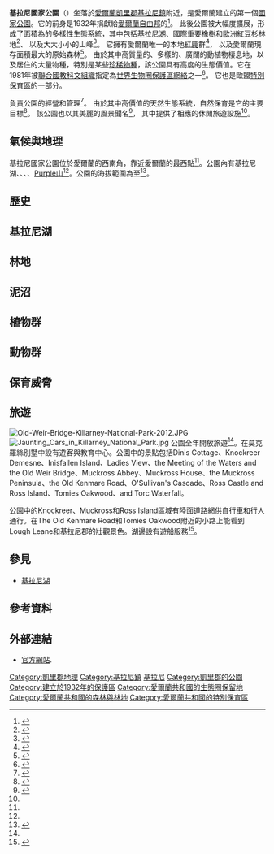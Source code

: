 {{Infobox protected area|
name = 基拉尼國家公園 |
iucn_category = II |
photo = Young buck Killarney National Park.jpg |
photo_caption =  [[栎属|橡樹]]林中的一隻紅色公鹿 |
location = [[基拉尼鎮|基拉尼鎮]], 愛爾蘭 |
nearest_city = [[科克_(爱尔兰)|科克]] |
map = Ireland |
relief = 1 |
lat_d = 51 |
lat_m = 59 |
lat_s = 36 |
lat_NS = N |
long_d = 9 |
long_m = 33 |
long_s = 26 |
long_EW = W |
area = {{convert|102.89|km2|acre}} |
established = 1932 |
visitation_num =  |
visitation_year =  |
governing_body = {{link-en|愛爾蘭國家公園及野生動物管理局|National Parks and Wildlife Service (Ireland)}} |
}}

'''基拉尼國家公園'''（{{lang-ga|Páirc Náisiúnta Chill Airne}}）坐落於[[愛爾蘭|愛爾蘭]][[凱里郡|凱里郡]][[基拉尼鎮|基拉尼鎮]]附近，是愛爾蘭建立的第一個[[國家公園|國家公園]]。它的前身是1932年捐獻給[[愛爾蘭自由邦|愛爾蘭自由邦]]的{{link-en|莫克羅絲別墅|Muckross House}}<ref name=KNPAbout>{{cite web
 |last        = Dúchas
 |first       = 
 |authorlink  = Dúchas
 |title       = About Killarney National Park
 |work        = 
 |publisher   = 
 |url         = http://homepage.tinet.ie/~knp/intro/index.htm
 |doi         = 
 |accessdate  = 1 July 2007
 |archiveurl  = https://web.archive.org/web/20070929083500/http://homepage.tinet.ie/~knp/intro/index.htm
 |archivedate = 2007年9月29日
 |deadurl     = yes
}}</ref>。
此後公園被大幅度擴展，形成了面積為{{convert|102.89|km2|acre}}的多樣性生態系統，其中包括[[基拉尼湖|基拉尼湖]]、國際重要[[栎属|橡樹]]和[[歐洲紅豆杉|歐洲紅豆杉]]林地<ref name=Perrin>{{cite journal
  | last = Perrin
  | first = Philip M.
  | authorlink =
  | coauthors = Daniel L. Kelly and Fraser J.G. Mitchell
  | title = Long-term deer exclusion in yew-wood and oakwood habitats in southwest Ireland: Natural regeneration and stand dynamics
  | journal = Forest Ecology and Management
  | volume = 236
  | issue = 2–3
  | pages = 356–367
  | publisher =
  | date = 1 December 2006
  | url =
  | doi = 10.1016/j.foreco.2006.09.025
  | id =
  | accessdate =  }}</ref>、
以及大大小小的山峰<ref name=Media4452>{{cite web| last =National Parks and Wildlife Service| first =| authorlink =| title =Killarney National Park Site Synopsis| work =| publisher =| date =1 April 2005| url =http://www.npws.ie/media/Media,4452,en.pdf| format =PDF| doi =| accessdate =1 July 2007| archiveurl =https://web.archive.org/web/20071119133425/http://www.npws.ie/media/Media,4452,en.pdf| archivedate =2007年11月19日| deadurl =yes}}</ref>。
它擁有愛爾蘭唯一的本地[[紅鹿|紅鹿]]群<ref name=NPWS>{{cite web| last =National Parks and Wildlife Service| first =| authorlink =| title =Killarney National Park| work =| publisher =| url =http://www.npws.ie/NationalParks/KillarneyNationalPark/| format =| doi =| accessdate =1 July 2007| archiveurl =https://web.archive.org/web/20070928223337/http://www.npws.ie/NationalParks/KillarneyNationalPark/| archivedate =2007年9月28日| deadurl =yes}}</ref>，
以及愛爾蘭現存面積最大的原始森林<ref name=Kelly1981>{{cite journal
  | last = Kelly
  | first = Daniel L.
  | authorlink =
  | title = The Native Forest Vegetation of Killarney, South-West Ireland: An Ecological Account
  | url = https://archive.org/details/sim_journal-of-ecology_1981-07_69_2/page/437
  | journal = The Journal of Ecology
  | volume = 69
  | issue = 2
  | pages = 437–472
  | publisher =
  |date=July 1981
  | doi = 10.2307/2259678
  | id =
  | jstor =2259678  }}</ref>。
由於其中高質量的、多樣的、廣闊的動植物棲息地，以及居住的大量物種，特別是某些[[珍稀物種|珍稀物種]]，該公園具有高度的生態價值。它在1981年被[[聯合國教科文組織|聯合國教科文組織]]指定為[[世界生物圈保護區網絡|世界生物圈保護區網絡]]之一<ref name=Media3866>{{cite web| last =National Parks and Wildlife Service| first =| authorlink =| title =Killarney National Park, Macgillycuddy's Reeks and Caragh River Catchment Site Synopsis| work =| publisher =| date =5 December 2005| url =http://www.npws.ie/media/Media,3866,en.pdf| format =PDF| doi =| accessdate =1 July 2007| archiveurl =https://web.archive.org/web/20071119114320/http://www.npws.ie/media/Media,3866,en.pdf| archivedate =2007年11月19日| deadurl =yes}}</ref>。
它也是歐盟[[特別保育區|特別保育區]]的一部分。

{{link-en|愛爾蘭國家公園及野生動物管理局|National Parks and Wildlife Service (Ireland)}}負責公園的經營和管理<ref name=KNPHistory>{{cite web
 |last        = Dúchas
 |first       = 
 |authorlink  = Dúchas
 |title       = History of the Park
 |work        = 
 |publisher   = 
 |url         = http://homepage.eircom.net/~knp/history/index.htm
 |doi         = 
 |accessdate  = 1 July 2007
 |archiveurl  = https://web.archive.org/web/20070207110635/http://homepage.eircom.net/~knp/history/index.htm
 |archivedate = 2007年2月7日
 |deadurl     = yes
}}</ref>。
由於其中高價值的天然生態系統，[[保育倫理|自然保育]]是它的主要目標<ref name=Craig>{{cite book
 |last        = Craig
 |first       = A.
 |authorlink  = 
 |title       = The Role of the State in Protecting Natural Areas in Ireland: 30 Years Of Progress
 |publisher   = [[Royal_Irish_Academy|Royal Irish Academy]]
 |year        = 2001
 |location    = 
 |pages       = 
 |url         = http://www.ria.ie/publications/journals/procbi/2001/PB101I1-2/PDF/101B1211.pdf
 |format      = PDF
 |doi         = 
 |id          = 
 |deadurl     = yes
 |archiveurl  = https://web.archive.org/web/20070927172306/http://www.ria.ie/publications/journals/procbi/2001/PB101I1-2/PDF/101B1211.pdf
 |archivedate = 2007-09-27
 |access-date = 2014-05-28
}}</ref>。
該公園也以其美麗的風景聞名<ref name=Cross>{{cite journal
  | last = Cross
  | first = J. R.
  | authorlink =
  | title = The Establishment of Rhododendron Ponticum in the Killarney Oakwoods, S. W. Ireland
  | url = https://archive.org/details/sim_journal-of-ecology_1981-11_69_3/page/807
  | journal = The Journal of Ecology
  | volume = 69
  | issue = 3
  | pages = 807–824
  | publisher =
  |date=November 1981
  | doi = 10.2307/2259638
  | id =
  | jstor =2259638  }}</ref>，
其中提供了相應的休閒旅遊設施<ref name=Media4452/>。

==氣候與地理==
基拉尼國家公園位於愛爾蘭的西南角，靠近愛爾蘭的最西點<ref name=KNPAbout/>。公園內有基拉尼湖、{{link-en|Mangerton山|Mangerton Mountain}}、{{link-en|Torc山|Torc Mountain}}、{{link-en|Shehy山|Shehy Mountain}}、[[Purple山|Purple山]]<ref name=NPWS/>。公園的海拔範圍為{{convert|22|m|ft}}至{{convert|842|m|ft}}<ref name=WCPA>{{cite web
 |last       = UNEP
 |first       = 
 |authorlink       = 
 |title       = Killarney National Park
 |work       = World Database on Protected Areas
 |publisher       = 
 |date       = 3 June 2004
 |url       = http://www.unep-wcmc.org/wdpa/sitedetails.cfm?siteid=5084&level=int
 |format       = 
 |doi       = 
 |accessdate       = 1 July 2007
 |archive-date       = 2007-09-30
 |archive-url       = https://web.archive.org/web/20070930233610/http://www.unep-wcmc.org/wdpa/sitedetails.cfm?siteid=5084&level=int
 |dead-url       = yes
 }}</ref>。

==歷史==

==基拉尼湖==

==林地==

==泥沼==

==植物群==

==動物群==

==保育威脅==

==旅遊==
[[File:Old-Weir-Bridge-Killarney-National-Park-2012.JPG|thumb]]
[[File:Jaunting_Cars_in_Killarney_National_Park.jpg|thumb]]
{{main|莫克羅絲別墅}}
公園全年開放旅遊<ref name=NPWS/>。在莫克羅絲別墅中設有遊客與教育中心。公園中的景點包括Dinis Cottage、Knockreer Demesne、Inisfallen Island、Ladies View、the Meeting of the Waters and the Old Weir Bridge、Muckross Abbey、Muckross House、the Muckross Peninsula、the Old Kenmare Road、O'Sullivan's Cascade、Ross Castle and Ross Island、Tomies Oakwood、and Torc Waterfall。

公園中的Knockreer、Muckross和Ross Island區域有陸面道路網供自行車和行人通行。在The Old Kenmare Road和Tomies Oakwood附近的小路上能看到Lough Leane和基拉尼郡的壯觀景色。湖邊設有遊船服務<ref name=Visiting>{{cite web| last =Dúchas| first =| authorlink =Dúchas| title =Visiting the Park| work =| publisher =| url =http://homepage.eircom.net/~knp/visiting/index.htm| doi =| accessdate =1 July 2007| archiveurl =https://web.archive.org/web/20070613234245/http://homepage.eircom.net/~knp/visiting/index.htm| archivedate =2007年6月13日| deadurl =yes}}</ref>。

==參見==
{{Commons|Killarney National Park|基拉尼國家公園}}
*[[基拉尼湖|基拉尼湖]]

==參考資料==
{{Reflist|2}}

==外部連結==
*[http://www.killarneynationalpark.ie/ 官方網站]{{Wayback|url=http://www.killarneynationalpark.ie/ |date=20140622051547 }}.

{{Authority control}}
[[Category:凱里郡地理|Category:凱里郡地理]]
[[Category:基拉尼鎮|Category:基拉尼鎮]]
[[Category:愛爾蘭共和國國家公園|基拉尼]]
[[Category:凱里郡的公園|Category:凱里郡的公園]]
[[Category:建立於1932年的保護區|Category:建立於1932年的保護區]]
[[Category:愛爾蘭共和國的生態圈保留地|Category:愛爾蘭共和國的生態圈保留地]]
[[Category:愛爾蘭共和國的森林與林地|Category:愛爾蘭共和國的森林與林地]]
[[Category:愛爾蘭共和國的特別保育區|Category:愛爾蘭共和國的特別保育區]]